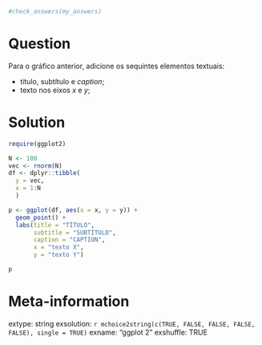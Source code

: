 ```r

#check_answers(my_answers)
```

Question
========

Para o gráfico anterior, adicione os sequintes elementos textuais:

- título, subtítulo e _caption_;
- texto nos eixos _x_ e _y_;


Solution
================

```r
require(ggplot2)

N <- 100
vec <- rnorm(N)
df <- dplyr::tibble(
  y = vec,
  x = 1:N
  )

p <- ggplot(df, aes(x = x, y = y)) + 
  geom_point() + 
  labs(title = "TÍTULO",
       subtitle = "SUBTÍTULO",
       caption = "CAPTION",
       x = "texto X",
       y = "texto Y")

p
```

Meta-information
================
extype: string
exsolution: `r mchoice2string(c(TRUE, FALSE, FALSE, FALSE, FALSE), single = TRUE)`
exname: "ggplot 2"
exshuffle: TRUE

